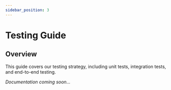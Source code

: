```yaml
---
sidebar_position: 3
---
```


# Testing Guide

## Overview
This guide covers our testing strategy, including unit tests, integration tests, and end-to-end testing.

*Documentation coming soon...*
